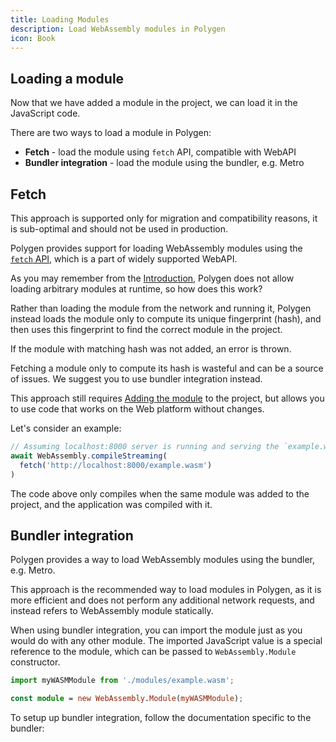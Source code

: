 ```yaml
---
title: Loading Modules
description: Load WebAssembly modules in Polygen
icon: Book
---
```


## Loading a module

Now that we have added a module in the project, we can load it in the JavaScript code.

There are two ways to load a module in Polygen:

 - **Fetch** - load the module using `fetch` API, compatible with WebAPI
 - **Bundler integration** - load the module using the bundler, e.g. Metro

## Fetch

<Callout type="warn">
  This approach is supported only for migration and compatibility reasons, it is sub-optimal and should not be used in production.
</Callout>

Polygen provides support for loading WebAssembly modules using the [`fetch` API](https://developer.mozilla.org/en-US/docs/Web/API/Fetch_API),
which is a part of widely supported WebAPI.

As you may remember from the [Introduction](/docs/polygen/intro), Polygen does not allow loading arbitrary modules at runtime,
so how does this work?

Rather than loading the module from the network and running it, Polygen instead loads the module only to compute its unique fingerprint (hash),
and then uses this fingerprint to find the correct module in the project.

If the module with matching hash was not added, an error is thrown.

<Callout type="info">
Fetching a module only to compute its hash is wasteful and can be a source of issues. We suggest you to use bundler integration instead.
</Callout>

This approach still requires [Adding the module](/docs/polygen/first-module) to the project, but allows you to use code that works on the Web platform
without changes.

Let's consider an example:

```ts title="example.ts"
// Assuming localhost:8000 server is running and serving the `example.wasm`
await WebAssembly.compileStreaming(
  fetch('http://localhost:8000/example.wasm')
)
```

The code above only compiles when the same module was added to the project, and the application was compiled with it.

## Bundler integration

Polygen provides a way to load WebAssembly modules using the bundler, e.g. Metro.

This approach is the recommended way to load modules in Polygen, as it is more efficient and does not perform any additional network requests,
and instead refers to WebAssembly module statically.

When using bundler integration, you can import the module just as you would do with any other module. The imported JavaScript value is
a special reference to the module, which can be passed to `WebAssembly.Module` constructor.

```ts title="example.ts"
import myWASMModule from './modules/example.wasm';

const module = new WebAssembly.Module(myWASMModule);
```

To setup up bundler integration, follow the documentation specific to the bundler:

<Cards>
  <PrettyCard
    title="Metro"
    description="Setting up Metro bundler integration"
    image="/metro.svg"
    href="/docs/polygen/metro"
  />
</Cards>
